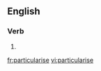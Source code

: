 ==English==

===Verb===
{{en-verb|particularis|ing}}

# {{alternative spelling of|[[particularize]]}}

[[fr:particularise]]
[[vi:particularise]]